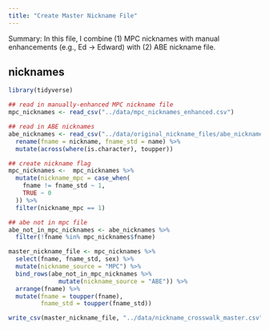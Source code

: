 ```yaml
---
title: "Create Master Nickname File"
---
```


Summary: In this file, I combine (1) MPC nicknames with manual enhancements (e.g., Ed -> Edward) with (2) ABE nickname file. 

## nicknames 

```r
library(tidyverse)
```

```r
## read in manually-enhanced MPC nickname file
mpc_nicknames <- read_csv("../data/mpc_nicknames_enhanced.csv")

## read in ABE nicknames
abe_nicknames <- read_csv("../data/original_nickname_files/abe_nicknames.csv") %>% 
  rename(fname = nickname, fname_std = name) %>% 
  mutate(across(where(is.character), toupper))
```

```r
## create nickname flag 
mpc_nicknames <-  mpc_nicknames %>% 
  mutate(nickname_mpc = case_when(
    fname != fname_std ~ 1,
    TRUE ~ 0
  )) %>% 
  filter(nickname_mpc == 1)
```

```r
## abe not in mpc file
abe_not_in_mpc_nicknames <- abe_nicknames %>% 
  filter(!fname %in% mpc_nicknames$fname)

master_nickname_file <- mpc_nicknames %>% 
  select(fname, fname_std, sex) %>% 
  mutate(nickname_source = "MPC") %>% 
  bind_rows(abe_not_in_mpc_nicknames %>% 
              mutate(nickname_source = "ABE")) %>% 
  arrange(fname) %>% 
  mutate(fname = toupper(fname),
         fname_std = toupper(fname_std))

write_csv(master_nickname_file, "../data/nickname_crosswalk_master.csv")
```

